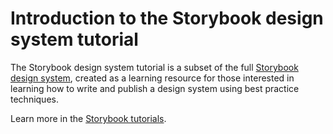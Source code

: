 
<Meta title="Design System/Introduction" />

# Introduction to the Storybook design system tutorial

The Storybook design system tutorial is a subset of the full [Storybook design system](https://github.com/storybookjs/design-system), created as a learning resource for those interested in learning how to write and publish a design system using best practice techniques.

Learn more in the [Storybook tutorials](https://storybook.js.org/tutorials).
